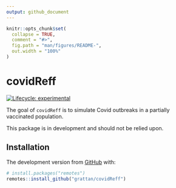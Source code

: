 ```yaml
---
output: github_document
---
```


<!-- README.md is generated from README.Rmd. Please edit that file -->

```r
knitr::opts_chunk$set(
  collapse = TRUE,
  comment = "#>",
  fig.path = "man/figures/README-",
  out.width = "100%"
)
```

# covidReff

<!-- badges: start -->
[![Lifecycle: experimental](https://img.shields.io/badge/lifecycle-experimental-orange.svg)](https://www.tidyverse.org/lifecycle/#experimental)
<!-- badges: end -->


The goal of `covidReff` is to simulate Covid outbreaks in a partially vaccinated
population. 

This package is in development and should not be relied upon.

## Installation

The development version from [GitHub](https://github.com/) with:

``` r
# install.packages("remotes")
remotes::install_github("grattan/covidReff")
```
